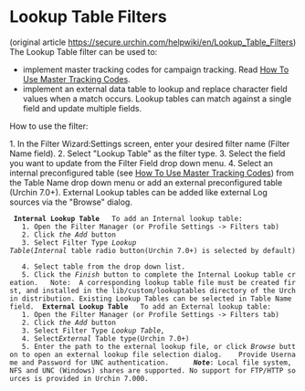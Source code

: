 = Lookup Table Filters =
 
(original article [[https://secure.urchin.com/helpwiki/en/Lookup_Table_Filters]])   
The Lookup Table filter can be used to: 

    
*  implement master tracking codes for campaign tracking. Read [[How To Use Master Tracking Codes]].
* implement an external data table to lookup and replace character field values when a match occurs. Lookup tables can match against a single field and update multiple fields.
    
How to use the filter: 

    
1.  In the Filter Wizard:Settings screen, enter your desired filter name (Filter Name field).
2. Select "Lookup Table" as the filter type. 
3. Select the field you want to update from the Filter Field drop down menu.
4. Select an internal preconfigured table (see [[How To Use Master Tracking Codes]]) from the Table Name drop down menu or add an external preconfigured table (Urchin 7.0+). External Lookup tables can be added like external Log sources via the "Browse" dialog.
  '''Internal Lookup Table'''   To add an Internal lookup table:
    1. Open the Filter Manager (or Profile Settings -> Filters tab)
    2. Click ''the Add'' button
    3. Select Filter Type ''Lookup Table ''(''Internal'' table radio button(Urchin 7.0+) is selected by default) 
    4. Select table from the drop down list.    
    5. Click the ''Finish'' button to complete the Internal Lookup table creation.   Note:  A corresponding lookup table file must be created first, and installed in the lib/custom/lookuptables directory of the Urchin distribution. Existing Lookup Tables can be selected in Table Name field.  '''External''' '''Lookup Table'''   To add an External lookup table:
    1. Open the Filter Manager (or Profile Settings -> Filters tab)
    2. Click ''the Add'' button 
    3. Select Filter Type ''Lookup Table, ''
    4. Select'' External'' Table type(Urchin 7.0+) 
    5. Enter the path to the external lookup file, or click ''Browse'' button to open an external lookup file selection dialog.    Provide Username and Password for UNC authentication.      '''''Note''''': Local file system, NFS and UNC (Windows) shares are supported. No support for FTP/HTTP sources is provided in Urchin 7.000.            